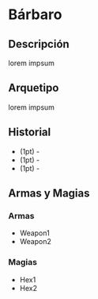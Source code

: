 
# Bárbaro

<Bleed>
  <Screenshot src={placeholderImage} alt="placeholder" full />
</Bleed>

## Descripción
lorem impsum

## Arquetipo
lorem impsum

## Historial
* (1pt) -
* (1pt) -
* (1pt) -

## Armas y Magias

### Armas
- Weapon1
- Weapon2

### Magias
- Hex1
- Hex2

